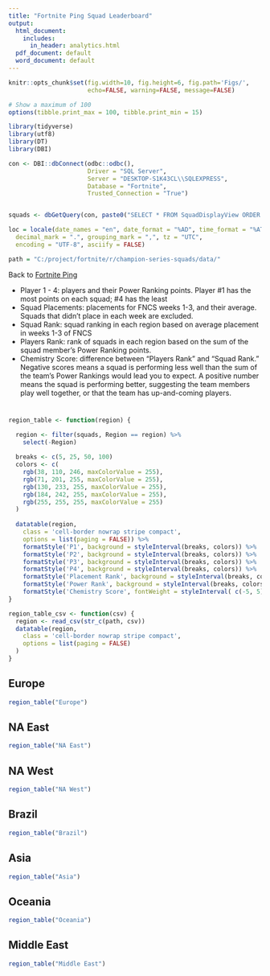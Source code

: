 ```yaml
---
title: "Fortnite Ping Squad Leaderboard"
output:
  html_document: 
    includes:
      in_header: analytics.html
  pdf_document: default
  word_document: default
---
```


```r
knitr::opts_chunk$set(fig.width=10, fig.height=6, fig.path='Figs/',
                      echo=FALSE, warning=FALSE, message=FALSE)

# Show a maximum of 100   
options(tibble.print_max = 100, tibble.print_min = 15)

library(tidyverse)
library(utf8)
library(DT)
library(DBI)

con <- DBI::dbConnect(odbc::odbc(), 
                      Driver = "SQL Server", 
                      Server = "DESKTOP-S1K43CL\\SQLEXPRESS", 
                      Database = "Fortnite", 
                      Trusted_Connection = "True")


squads <- dbGetQuery(con, paste0("SELECT * FROM SquadDisplayView ORDER BY Region, [Placement Rank]")) 

loc = locale(date_names = "en", date_format = "%AD", time_format = "%AT",
  decimal_mark = ".", grouping_mark = ",", tz = "UTC",
  encoding = "UTF-8", asciify = FALSE)

path = "C:/project/fortnite/r/champion-series-squads/data/"

```
Back to [Fortnite Ping](<https://www.fortniteping.com>) 

* Player 1 - 4: players and their Power Ranking points. Player #1 has the most points on each squad; #4 has the least
* Squad Placements: placements for FNCS weeks 1-3, and their average. Squads that didn't place in each week are excluded.
* Squad Rank: squad ranking in each region based on average placement in weeks 1-3 of FNCS
* Players Rank: rank of squads in each region based on the sum of the squad member's Power Ranking points.
* Chemistry Score: difference between "Players Rank" and "Squad Rank." Negative scores means a squad is performing less well than the sum of the team's Power Rankings would lead you to expect. A positive number means the squad is performing better, suggesting the team members play well together, or that the team has up-and-coming players.    


# {.tabset .tabset-fade}


```r

region_table <- function(region) {

  region <- filter(squads, Region == region) %>%
    select(-Region)
  
  breaks <- c(5, 25, 50, 100)
  colors <- c(
    rgb(38, 110, 246, maxColorValue = 255), 
    rgb(71, 201, 255, maxColorValue = 255), 
    rgb(130, 233, 255, maxColorValue = 255), 
    rgb(184, 242, 255, maxColorValue = 255), 
    rgb(255, 255, 255, maxColorValue = 255)
  )
  
  datatable(region, 
    class = 'cell-border nowrap stripe compact',
    options = list(paging = FALSE)) %>% 
    formatStyle('P1', background = styleInterval(breaks, colors)) %>%  
    formatStyle('P2', background = styleInterval(breaks, colors)) %>% 
    formatStyle('P3', background = styleInterval(breaks, colors)) %>%  
    formatStyle('P4', background = styleInterval(breaks, colors)) %>%
    formatStyle('Placement Rank', background = styleInterval(breaks, colors)) %>%
    formatStyle('Power Rank', background = styleInterval(breaks, colors)) %>%
    formatStyle('Chemistry Score', fontWeight = styleInterval( c(-5, 5), c('bold', 'normal', 'bold')))
}

region_table_csv <- function(csv) {
  region <- read_csv(str_c(path, csv))
  datatable(region, 
    class = 'cell-border nowrap stripe compact',
    options = list(paging = FALSE)
  )
}
```

## Europe
```r

region_table("Europe")
```

## NA East
```r
region_table("NA East")
```

## NA West
```r
region_table("NA West")
```

## Brazil
```r
region_table("Brazil")
```

## Asia
```r
region_table("Asia")
```

## Oceania
```r
region_table("Oceania")
```

## Middle East
```r
region_table("Middle East")
```